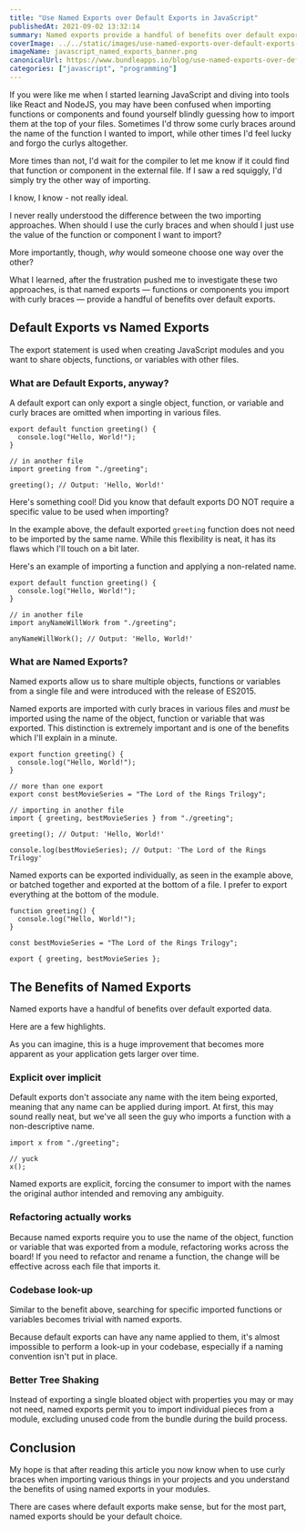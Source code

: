```yaml
---
title: "Use Named Exports over Default Exports in JavaScript"
publishedAt: 2021-09-02 13:32:14
summary: Named exports provide a handful of benefits over default exports. Here's why.
coverImage: ../../static/images/use-named-exports-over-default-exports-in-javascript/javascript_named_exports_banner.png
imageName: javascript_named_exports_banner.png
canonicalUrl: https://www.bundleapps.io/blog/use-named-exports-over-default-exports-in-javascript
categories: ["javascript", "programming"]
---
```


If you were like me when I started learning JavaScript and diving into tools like React and NodeJS, you may have been confused when importing functions or components and found yourself blindly guessing how to import them at the top of your files. Sometimes I'd throw some curly braces around the name of the function I wanted to import, while other times I'd feel lucky and forgo the curlys altogether.

More times than not, I'd wait for the compiler to let me know if it could find that function or component in the external file. If I saw a red squiggly, I'd simply try the other way of importing.

I know, I know - not really ideal.

I never really understood the difference between the two importing approaches. When should I use the curly braces and when should I just use the value of the function or component I want to import?

More importantly, though, _why_ would someone choose one way over the other?

What I learned, after the frustration pushed me to investigate these two approaches, is that named exports — functions or components you import with curly braces — provide a handful of benefits over default exports.

## Default Exports vs Named Exports

The export statement is used when creating JavaScript modules and you want to share objects, functions, or variables with other files.

### What are Default Exports, anyway?

A default export can only export a single object, function, or variable and curly braces are omitted when importing in various files.

```tsx
export default function greeting() {
  console.log("Hello, World!");
}

// in another file
import greeting from "./greeting";

greeting(); // Output: 'Hello, World!'
```

<Ideaquote>
  Here's something cool! Did you know that default exports DO NOT require a
  specific value to be used when importing?
</Ideaquote>

In the example above, the default exported `greeting` function does not need to be imported by the same name. While this flexibility is neat, it has its flaws which I'll touch on a bit later.

Here's an example of importing a function and applying a non-related name.

```tsx
export default function greeting() {
  console.log("Hello, World!");
}

// in another file
import anyNameWillWork from "./greeting";

anyNameWillWork(); // Output: 'Hello, World!'
```

### What are Named Exports?

Named exports allow us to share multiple objects, functions or variables from a single file and were introduced with the release of ES2015.

Named exports are imported with curly braces in various files and _must_ be imported using the name of the object, function or variable that was exported. This distinction is extremely important and is one of the benefits which I'll explain in a minute.

```tsx
export function greeting() {
  console.log("Hello, World!");
}

// more than one export
export const bestMovieSeries = "The Lord of the Rings Trilogy";

// importing in another file
import { greeting, bestMovieSeries } from "./greeting";

greeting(); // Output: 'Hello, World!'

console.log(bestMovieSeries); // Output: 'The Lord of the Rings Trilogy'
```

Named exports can be exported individually, as seen in the example above, or batched together and exported at the bottom of a file. I prefer to export everything at the bottom of the module.

```tsx
function greeting() {
  console.log("Hello, World!");
}

const bestMovieSeries = "The Lord of the Rings Trilogy";

export { greeting, bestMovieSeries };
```

## The Benefits of Named Exports

Named exports have a handful of benefits over default exported data.

Here are a few highlights.

As you can imagine, this is a huge improvement that becomes more apparent as your application gets larger over time.

### Explicit over implicit

Default exports don't associate any name with the item being exported, meaning that any name can be applied during import. At first, this may sound really neat, but we've all seen the guy who imports a function with a non-descriptive name.

```tsx
import x from "./greeting";

// yuck
x();
```

Named exports are explicit, forcing the consumer to import with the names the original author intended and removing any ambiguity.

### Refactoring actually works

Because named exports require you to use the name of the object, function or variable that was exported from a module, refactoring works across the board! If you need to refactor and rename a function, the change will be effective across each file that imports it.

### Codebase look-up

Similar to the benefit above, searching for specific imported functions or variables becomes trivial with named exports.

Because default exports can have any name applied to them, it's almost impossible to perform a look-up in your codebase, especially if a naming convention isn't put in place.

### Better Tree Shaking

Instead of exporting a single bloated object with properties you may or may not need, named exports permit you to import individual pieces from a module, excluding unused code from the bundle during the build process.

## Conclusion

My hope is that after reading this article you now know when to use curly braces when importing various things in your projects and you understand the benefits of using named exports in your modules.

There are cases where default exports make sense, but for the most part, named exports should be your default choice.
